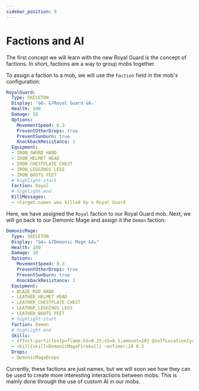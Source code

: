 ```yaml
---
sidebar_position: 9
---
```


# Factions and AI

The first concept we will learn with the new Royal Guard is the concept of factions.
In short, factions are a way to group mobs together.

To assign a faction to a mob, we will use the `Faction` field in the mob's configuration:

```yml title="/plugins/MythicMobs/Mobs/RoyalGuard.yml"
RoyalGuard:
  Type: SKELETON
  Display: '&6⚔ &7Royal Guard &6⚔'
  Health: 100
  Damage: 10
  Options:
    MovementSpeed: 0.3
    PreventOtherDrops: true
    PreventSunburn: true
    KnockbackResistance: 1
  Equipment:
  - IRON_SWORD HAND
  - IRON_HELMET HEAD
  - IRON_CHESTPLATE CHEST
  - IRON_LEGGINGS LEGS
  - IRON_BOOTS FEET
  # highlight-start
  Faction: Royal
  # highlight-end
  KillMessages:
  - <target.name> was killed by a Royal Guard
```

Here, we have assigned the `Royal` faction to our Royal Guard mob.
Next, we will go back to our Demonic Mage and assign it the `Demon` faction:

```yml title="/plugins/MythicMobs/Mobs/DemonicMage.yml"
DemonicMage:
  Type: SKELETON
  Display: "&4☠ &7Demonic Mage &4☠"
  Health: 100
  Damage: 10
  Options:
    MovementSpeed: 0.3
    PreventOtherDrops: true
    PreventSunburn: true
    KnockbackResistance: 1
  Equipment:
  - BLAZE_ROD HAND
  - LEATHER_HELMET HEAD
  - LEATHER_CHESTPLATE CHEST
  - LEATHER_LEGGINGS LEGS
  - LEATHER_BOOTS FEET
  # highlight-start
  Faction: Demon
  # highlight-end
  Skills:
  - effect:particles{p=flame;hS=0.25;vS=0.5;amount=10} @selfLocation{yoffset=1} ~onTimer:5
  - skill{skill=DemonicMageFireball} ~onTimer:20 0.5
  Drops:
  - DemonicMageDrops
```

Currently, these factions are just names, but we will soon see how they can be used to create more interesting interactions between mobs.
This is mainly done through the use of custom AI in our mobs.
